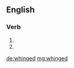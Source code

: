 ==English==

===Verb===
{{head|en|verb form}}

# {{en-past of|whing}}
# {{en-past of|whinge}}

[[de:whinged]]
[[mg:whinged]]